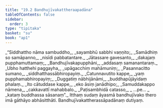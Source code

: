 ```yaml
---
title: "19.2 Bandhujīvakattheraapadāna"
tableOfContents: false
sidebar:
  order: 3
type: "tipitaka"
basket: "su"
book: "ap1"
---
```



<DynamicBreadcrumb />

<Division number="6" book="ap1">

<Paragraph number="2588" type="verses" book="ap1">
_“Siddhattho nāma sambuddho,_  
_sayambhū sabbhi vaṇṇito;_  
_Samādhiṃ so samāpanno,_  
_nisīdi pabbatantare._  

</Paragraph>

</Division>
<Division number="7" book="ap1">

<Paragraph number="2589" type="verses" book="ap1">
_Jātassare gavesanto,_  
_dakajaṃ pupphamuttamaṃ;_  
_Bandhujīvakapupphāni,_  
_addasaṃ samanantaraṃ._  

</Paragraph>

</Division>
<Division number="8" book="ap1">

<Paragraph number="2590" type="verses" book="ap1">
_Ubho hatthehi paggayha,_  
_upāgacchiṃ mahāmuniṃ;_  
_Pasannacitto sumano,_  
_siddhatthassābhiropayiṃ._  

</Paragraph>

</Division>
<Division number="9" book="ap1">

<Paragraph number="2591" type="verses" book="ap1">
_Catunnavutito kappe,_  
_yaṃ pupphamabhiropayiṃ;_  
_Duggatiṃ nābhijānāmi,_  
_buddhapūjāyidaṃ phalaṃ._  

</Paragraph>

</Division>
<Division number="10" book="ap1">

<Paragraph number="2592" type="verses" book="ap1">
_Ito cātuddase kappe,_  
_eko āsiṃ janādhipo;_  
_Samuddakappo nāmena,_  
_cakkavattī mahabbalo._  

</Paragraph>

</Division>
<Division number="11" book="ap1">

<Paragraph number="2593" type="verses" book="ap1">
_Paṭisambhidā catasso,_  
_ …pe… _  
_kataṃ buddhassa sāsanaṃ”._  

</Paragraph>

<Paragraph number="2594" book="ap1">
Itthaṃ sudaṃ āyasmā bandhujīvako thero imā gāthāyo abhāsitthāti.

</Paragraph>
</Division>

<Paragraph number="2595" type="center" book="ap1">
Bandhujīvakattherassāpadānaṃ dutiyaṃ.
</Paragraph>